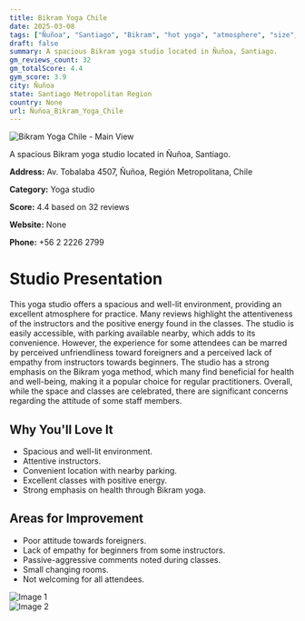 ```yaml
---
title: Bikram Yoga Chile
date: 2025-03-08
tags: ["Ñuñoa", "Santiago", "Bikram", "hot yoga", "atmosphere", "size", "Ñuñoa"]  
draft: false
summary: A spacious Bikram yoga studio located in Ñuñoa, Santiago.
gm_reviews_count: 32
gm_totalScore: 4.4
gym_score: 3.9
city: Ñuñoa
state: Santiago Metropolitan Region
country: None
url: Ñuñoa_Bikram_Yoga_Chile
---
```


<div className="aspect-[16/9] relative my-8">
  <img 
    src="https://lh5.googleusercontent.com/p/AF1QipPwaeHIXoeaaUUQKdvcMPNgCjFIkVX3V9z1qEYm=w1920-h1080-k-no"
    alt="Bikram Yoga Chile - Main View"
    className="object-cover absolute inset-0 w-full h-full rounded-lg"
  />
</div>

A spacious Bikram yoga studio located in Ñuñoa, Santiago.

**Address:** Av. Tobalaba 4507, Ñuñoa, Región Metropolitana, Chile

**Category:** Yoga studio

**Score:** 4.4 based on 32 reviews

**Website:** None

**Phone:** +56 2 2226 2799

# Studio Presentation

This yoga studio offers a spacious and well-lit environment, providing an excellent atmosphere for practice. Many reviews highlight the attentiveness of the instructors and the positive energy found in the classes. The studio is easily accessible, with parking available nearby, which adds to its convenience. However, the experience for some attendees can be marred by perceived unfriendliness toward foreigners and a perceived lack of empathy from instructors towards beginners. The studio has a strong emphasis on the Bikram yoga method, which many find beneficial for health and well-being, making it a popular choice for regular practitioners. Overall, while the space and classes are celebrated, there are significant concerns regarding the attitude of some staff members.

## Why You'll Love It

- Spacious and well-lit environment.
- Attentive instructors.
- Convenient location with nearby parking.
- Excellent classes with positive energy.
- Strong emphasis on health through Bikram yoga.

## Areas for Improvement

- Poor attitude towards foreigners.
- Lack of empathy for beginners from some instructors.
- Passive-aggressive comments noted during classes.
- Small changing rooms.
- Not welcoming for all attendees.

<div className="grid grid-cols-1 xl:grid-cols-2 gap-4 my-8">
<div className="aspect-[4/3] relative"><img src="https://lh5.googleusercontent.com/p/AF1QipMqK0fwDgbfUzDSsamps_PTfmNZNup8BtaS18JS=w1920-h1080-k-no" alt="Image 1" className="object-cover absolute inset-0 w-full h-full rounded-lg" /></div>
<div className="aspect-[4/3] relative"><img src="https://streetviewpixels-pa.googleapis.com/v1/thumbnail?panoid=s1920RpEUEL9qkl82iVyi501A&cb_client=maps_sv.tactile.gps&w=203&h=100&yaw=214.40419&pitch=0&thumbfov=100" alt="Image 2" className="object-cover absolute inset-0 w-full h-full rounded-lg" /></div>
</div>